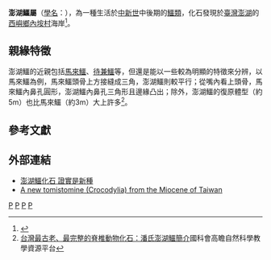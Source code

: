 {{Automatic taxobox
| taxon = Penghusuchus
| name = 澎湖鱷屬
| fossil_range = {{fossilrange|11.608|0.005}}
| image = Penghusuchus_pani.jpg
| image_caption = 
| authority = Shan et al., 2009
| type_species = '''潘氏澎湖鱷<br>''Penghusuchus pani'''''
| type_species_authority = Shan ''et al''., 2009
}}

'''澎湖鱷屬'''（[[學名|學名]]：''{{lang|la|Penghusuchus}}''），為一種生活於[[中新世|中新世]]中後期的[[鱷|鱷類]]，化石發現於[[臺灣|臺灣]][[澎湖|澎湖]]的[[西嶼鄉|西嶼鄉]][[內垵村|內垵村]]海岸<ref name=shanetal09>{{cite journal |author=Shan, Hsi-yin |coauthors=Wu, Xiao-chun; Cheng, Yen-nien; and Sato, Tamaki |year=2009 |title=A new tomistomine (Crocodylia) from the Miocene of Taiwan |url=https://archive.org/details/sim_canadian-journal-of-earth-sciences_2009-07_46_7/page/529 |journal=Canadian Journal of Earth Sciences |volume=46 |issue=7 |pages=529–555 |doi=10.1139/E09-036}}</ref>。

== 親緣特徵 ==
澎湖鱷的近親包括[[馬來鱷|馬來鱷]]、[[待兼鱷|待兼鱷]]等，但還是能以一些較為明顯的特徵來分辨，以馬來鱷為例，馬來鱷頭骨上方接縫成三角，澎湖鱷則較平行；從嘴內看上頭骨，馬來鱷內鼻孔圓形，澎湖鱷內鼻孔三角形且邊緣凸出；除外，澎湖鱷的復原體型（約5m）也比馬來鱷（約3m）大上許多<ref>[http://case.ntu.edu.tw/hs/wordpress/?p=30670 台灣最古老、最完整的脊椎動物化石：潘氏澎湖鱷簡介]{{dead link|date=2018年3月 |bot=InternetArchiveBot |fix-attempted=yes }}國科會高瞻自然科學教學資源平台</ref>。

== 參考文獻 ==
{{reflist}}

== 外部連結 ==
* [http://www.libertytimes.com.tw/2007/new/mar/3/today-life8.htm 澎湖鱷化石 證實是新種] {{Wayback|url=http://www.libertytimes.com.tw/2007/new/mar/3/today-life8.htm |date=20111114163642 }}
* [https://www.researchgate.net/publication/233623099_A_new_tomistomine_Crocodylia_from_the_Miocene_of_Taiwan A new tomistomine (Crocodylia) from the Miocene of Taiwan] {{Wayback|url=https://www.researchgate.net/publication/233623099_A_new_tomistomine_Crocodylia_from_the_Miocene_of_Taiwan |date=20211029200631 }}
{{已滅絕鱷目|G.}}
{{taxonbar|Wikispecies=Penghusuchus}}

[[Category:長吻鱷科|P]]
[[Category:中新世爬行動物|P]]
[[Category:2009年描述的分类群|P]]
[[Category:中新世鱷形類|P]]